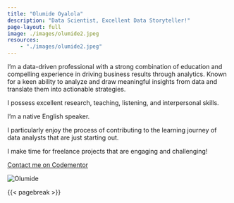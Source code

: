 ```yaml
---
title: "Olumide Oyalola"
description: "Data Scientist, Excellent Data Storyteller!"
page-layout: full
image: ./images/olumide2.jpeg
resources:
    - "./images/olumide2.jpeg"
---
```


::: {.column-page-inset}
::: {.column-page-inset-left}


I'm a data-driven professional with a strong combination of education and compelling experience in driving business results through analytics. Known for a keen ability to analyze and draw meaningful insights from data and translate them into actionable strategies. 

I possess excellent research, teaching, listening, and interpersonal skills.

I'm a native English speaker.

I particularly enjoy the process of contributing to the learning journey of data analysts that are just starting out.

I make time for freelance projects that are engaging and challenging!

[Contact me on Codementor](https://www.codementor.io/@olumidemichaeloyalola)

<!-- [![](https://www.codementor.io/m-badges/olumidemichaeloyalola/im-a-cm-g.svg)](https://www.codementor.io/@olumidemichaeloyalola?refer=badge) -->

:::

<div class="column-margin column-container">
<img src = "./images/olumide2.jpeg" alt="Olumide">
<!-- ![](./images/olumide2.jpeg){.circled} -->
</div>
:::

{{< pagebreak >}}

::: {.column-page-inset .text-center}
```{=html}
<a class="btn btn-outline-dark", href="https://twitter.com/iamolumide" target="_blank" rel="noopener noreferrer">
    <i class="bi bi-twitter" role='img' aria-label='Twitter'></i>
</a>

<a class="btn btn-outline-dark", href="https://github.com/olummy" target="_blank" rel="noopener noreferrer">
    <i class="bi bi-github" role='img' aria-label='Github'></i>
</a>

<a class="btn btn-outline-dark", href="https://www.linkedin.com/in/olumide-oyalola/" target="_blank" rel="noopener noreferrer">
    <i class="bi bi-linkedin" role='img' aria-label='LinkedIn'></i>
</a>


<a class="btn btn-outline-dark", href="mailto:olumideoyalola@gmail.com" target="_blank" rel="noopener noreferrer">
    <i class="ai bi-envelope" role='img' aria-label='email'></i>
</a>


<a class="btn btn-outline-dark", href="https://www.codementor.io/@olumidemichaeloyalola" target="_blank" rel="noopener noreferrer">
    <i class="bi bi-question-diamond-fill" role='img' aria-label='Codementor'></i>
</a>

```
:::

